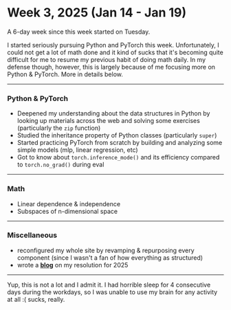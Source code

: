 # Week 3, 2025 (Jan 14 - Jan 19)

A 6-day week since this week started on Tuesday.

I started seriously pursuing Python and PyTorch this week. Unfortunately, I could not get a lot of math done and it kind of sucks that it's becoming quite difficult for me to resume my previous habit of doing math daily. In my defense though, however, this is largely because of me focusing more on Python & PyTorch. More in details below.

---

### Python & PyTorch

- Deepened my understanding about the data structures in Python by looking up materials across the web and solving some exercises (particularly the `zip` function)
- Studied the inheritance property of Python classes (particularly `super`)
- Started practicing PyTorch from scratch by building and analyzing some simple models (mlp, linear regression, etc)
- Got to know about `torch.inference_mode()` and its efficiency compared to `torch.no_grad()` during eval

---

### Math

- Linear dependence & independence
- Subspaces of n-dimensional space

---

### Miscellaneous

- reconfigured my whole site by revamping & repurposing every component (since I wasn't a fan of how everything as structured)
- wrote a __[blog](/blog/my-2025-resolution)__ on my resolution for 2025

---

Yup, this is not a lot and I admit it. I had horrible sleep for 4 consecutive days during the workdays, so I was unable to use my brain for any activity at all :( sucks, really. 
